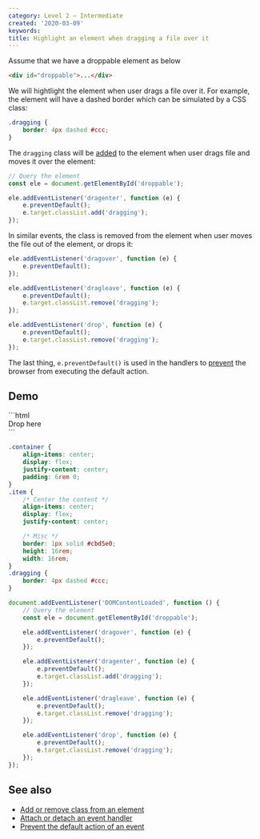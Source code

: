 ```yaml
---
category: Level 2 — Intermediate
created: '2020-03-09'
keywords:
title: Highlight an element when dragging a file over it
---
```


Assume that we have a droppable element as below

```html
<div id="droppable">...</div>
```

We will hightlight the element when user drags a file over it. For example, the element will have a dashed border which can be simulated by a CSS class:

```css
.dragging {
    border: 4px dashed #ccc;
}
```

The `dragging` class will be [added](https://phuoc.ng/collection/html-dom/add-or-remove-class-from-an-element) to the element when user drags file and moves it over the element:

```js
// Query the element
const ele = document.getElementById('droppable');

ele.addEventListener('dragenter', function (e) {
    e.preventDefault();
    e.target.classList.add('dragging');
});
```

In similar events, the class is removed from the element when user moves the file out of the element, or drops it:

```js
ele.addEventListener('dragover', function (e) {
    e.preventDefault();
});

ele.addEventListener('dragleave', function (e) {
    e.preventDefault();
    e.target.classList.remove('dragging');
});

ele.addEventListener('drop', function (e) {
    e.preventDefault();
    e.target.classList.remove('dragging');
});
```

The last thing, `e.preventDefault()` is used in the handlers to [prevent](https://phuoc.ng/collection/html-dom/prevent-the-default-action-of-an-event) the browser from executing the default action.

## Demo

<Playground>
```html
<div class="container">
    <div class="item" id="droppable">Drop here</div>
</div>
```

```css
.container {
    align-items: center;
    display: flex;
    justify-content: center;
    padding: 6rem 0;
}
.item {
    /* Center the content */
    align-items: center;
    display: flex;
    justify-content: center;

    /* Misc */
    border: 1px solid #cbd5e0;
    height: 16rem;
    width: 16rem;
}
.dragging {
    border: 4px dashed #ccc;
}
```

```js
document.addEventListener('DOMContentLoaded', function () {
    // Query the element
    const ele = document.getElementById('droppable');

    ele.addEventListener('dragover', function (e) {
        e.preventDefault();
    });

    ele.addEventListener('dragenter', function (e) {
        e.preventDefault();
        e.target.classList.add('dragging');
    });

    ele.addEventListener('dragleave', function (e) {
        e.preventDefault();
        e.target.classList.remove('dragging');
    });

    ele.addEventListener('drop', function (e) {
        e.preventDefault();
        e.target.classList.remove('dragging');
    });
});
```
</Playground>

## See also

-   [Add or remove class from an element](https://phuoc.ng/collection/html-dom/add-or-remove-class-from-an-element)
-   [Attach or detach an event handler](https://phuoc.ng/collection/html-dom/attach-or-detach-an-event-handler)
-   [Prevent the default action of an event](https://phuoc.ng/collection/html-dom/prevent-the-default-action-of-an-event)
